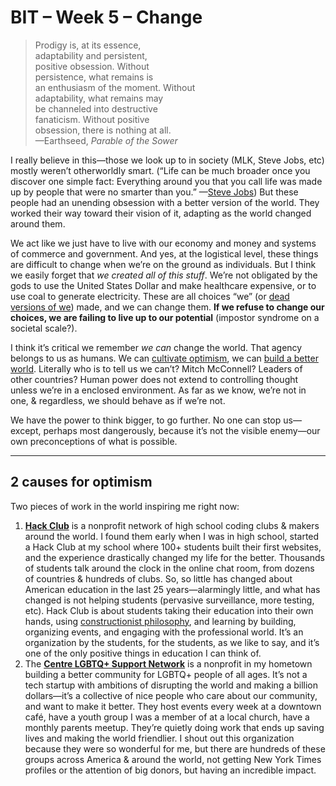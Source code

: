 # BIT – Week 5 – Change

> Prodigy is, at its essence,  
> adaptability and persistent,  
> positive obsession. Without  
> persistence, what remains is  
> an enthusiasm of the moment. Without  
> adaptability, what remains may  
> be channeled into destructive  
> fanaticism. Without positive  
> obsession, there is nothing at all.  
> —Earthseed, _Parable of the Sower_

I really believe in this—those we look up to in society (MLK, Steve Jobs, etc) mostly weren’t otherworldly smart. (“Life can be much broader once you discover one simple fact: Everything around you that you call life was made up by people that were no smarter than you.” —[Steve Jobs](https://www.goodreads.com/quotes/653020-when-you-grow-up-you-tend-to-get-told-that)) But these people had an unending obsession with a better version of the world. They worked their way toward their vision of it, adapting as the world changed around them.

We act like we just have to live with our economy and money and systems of commerce and government. And yes, at the logistical level, these things are difficult to change when we’re on the ground as individuals. But I think we easily forget that _we created all of this stuff_. We’re not obligated by the gods to use the United States Dollar and make healthcare expensive, or to use coal to generate electricity. These are all choices “we” (or [dead versions of we](https://levels.io/happiness/)) made, and we can change them. **If we refuse to change our choices, we are failing to live up to our potential** (impostor syndrome on a societal scale?).

I think it’s critical we remember _we can_ change the world. That agency belongs to us as humans. We can [cultivate optimism](/2020-02-12_bit_week_3_optimism/), we can [build a better world](/2020-02-05_bit_week_2_utopia/). Literally who is to tell us we can’t? Mitch McConnell? Leaders of other countries? Human power does not extend to controlling thought unless we’re in a enclosed environment. As far as we know, we’re not in one, & regardless, we should behave as if we’re not.

We have the power to think bigger, to go further. No one can stop us—except, perhaps most dangerously, because it’s not the visible enemy—our own preconceptions of what is possible.

***

## 2 causes for optimism

Two pieces of work in the world inspiring me right now:

1. [**Hack Club**](https://hackclub.com) is a nonprofit network of high school coding clubs & makers around the world. I found them early when I was in high school, started a Hack Club at my school where 100+ students built their first websites, and the experience drastically changed my life for the better. Thousands of students talk around the clock in the online chat room, from dozens of countries & hundreds of clubs. So, so little has changed about American education in the last 25 years—alarmingly little, and what has changed is not helping students (pervasive surveillance, more testing, etc). Hack Club is about students taking their education into their own hands, using [constructionist philosophy](https://en.wikipedia.org/wiki/Constructionism_(learning_theory)), and learning by building, organizing events, and engaging with the professional world. It’s an organization by the students, for the students, as we like to say, and it’s one of the only positive things in education I can think of.
2. The [**Centre LGBTQ+ Support Network**](https://centrelgbtqa.squarespace.com) is a nonprofit in my hometown building a better community for LGBTQ+ people of all ages. It’s not a tech startup with ambitions of disrupting the world and making a billion dollars—it’s a collective of nice people who care about our community, and want to make it better. They host events every week at a downtown café, have a youth group I was a member of at a local church, have a monthly parents meetup. They’re quietly doing work that ends up saving lives and making the world friendlier. I shout out this organization because they were so wonderful for me, but there are hundreds of these groups across America & around the world, not getting New York Times profiles or the attention of big donors, but having an incredible impact.

